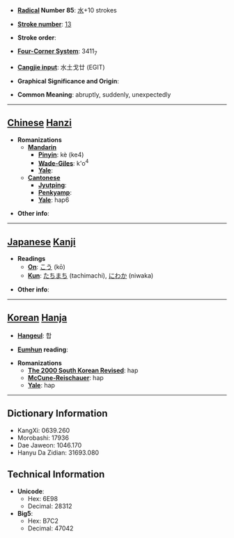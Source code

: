 * '''[[Wiktionary:Chinese radical index| Radical]] Number 85''': [[Wiktionary:Chinese radical index 水|水]]+10 strokes

* '''[[Wiktionary:Chinese total strokes index|Stroke number]]''': [[Wiktionary:Chinese total strokes index 13|13]]

* '''Stroke order''': 

* '''[[Wiktionary:Chinese four corner index|Four-Corner System]]''': 3411<sub>7</sub>

* '''[[Wiktionary:Chinese Cangjie index|Cangjie input]]''': 水土戈廿 (EGIT)

* '''Graphical Significance and Origin''': 

* '''Common Meaning''': abruptly, suddenly, unexpectedly

----

== [[Chinese]] [[Hanzi]] ==

* '''Romanizations'''
** '''[[Mandarin]]'''
*** '''[[Pinyin]]''': kè (ke4)
*** '''[[Wade-Giles]]''': k'o<sup>4</sup>
*** '''[[Yale]]''': 
** '''[[Cantonese]]'''
*** '''[[Jyutping]]''':
*** '''[[Penkyamp]]''': 
*** '''[[Yale]]''': hap6

* '''Other info''': 

----

== [[Japanese]] [[Kanji]] ==

* '''Readings'''
** '''[[On]]''': [[こう]] (kō)
** '''[[Kun]]''': [[たちまち]] (tachimachi), [[にわか]] (niwaka)

* '''Other info''':  

----

== [[Korean]] [[Hanja]] ==

* '''[[Hangeul]]''': 합

* '''[[Eumhun]] reading''': 

* '''Romanizations'''
** '''[[The 2000 South Korean Revised Romanization|The 2000 South Korean Revised]]''': hap
** '''[[McCune-Reischauer]]''': hap
** '''[[Yale]]''': hap

----

== Dictionary Information ==

* KangXi: 0639.260
* Morobashi: 17936
* Dae Jaweon: 1046.170
* Hanyu Da Zidian: 31693.080

== Technical Information ==

* '''Unicode''':
** Hex: 6E98
** Decimal: 28312
* '''Big5''':
** Hex: B7C2
** Decimal: 47042